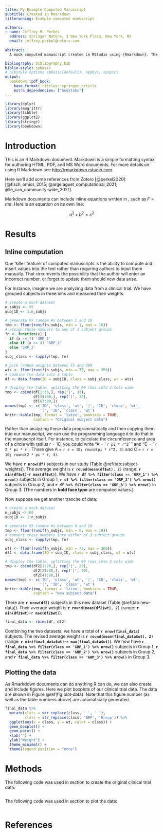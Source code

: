 ```yaml
---
title: My Example Computed Manuscript
subtitle: Created in Rmarkdown
titlerunning: Example computed manuscript

authors: 
- name: Jeffrey M. Perkel
  address: Springer Nature, 1 New York Plaza, New York, NY
  email: jeffrey.perkel@nature.com
  
abstract: |
  A mock computed manuscript created in RStudio using {Rmarkdown}. The {Bookdown} and {Rticles} packages were used to output the text in Springer Nature's desired manuscript format. 

bibliography: bibliography.bib
biblio-style: spbasic
# bibstyle options spbasic(default), spphys, spmpsci
output: 
  bookdown::pdf_book:
    base_format: rticles::springer_article
    extra_dependencies: ["booktabs"]
---
```


```r
library(dplyr)
library(magrittr)
library(tibble)
library(ggplot2)
library(stringr)
library(bookdown)
```

# Introduction {#intro}

This is an R Markdown document. Markdown is a simple formatting syntax for authoring HTML, PDF, and MS Word documents. For more details on using R Markdown see <http://rmarkdown.rstudio.com>.

Here we'll add some references from Zotero [@perkel2020]: [@fisch_omics_2015; @argelaguet_computational_2021; @le_cao_community-wide_2021].

Markdown documents can include inline equations written in \LaTeX, such as $F = ma$. Here is an equation on its own line:

$$a^2 + b^2 = c^2$$

# Results {#results}

## Inline computation {#sec:1}

One 'killer feature' of computed manuscripts is the ability to compute and insert values into the text rather than requiring authors to input them manually. That circumvents the possibility that the author will enter an incorrect number, or forget to update them should new data arise. 

For instance, imagine we are analyzing data from a clinical trial. We have grouped subjects in three bins and measured their weights. 

```r
# create a mock dataset
n_subjs <- 99
subjID <- 1:n_subjs

# generate 99 random #s between 1 and 10
tmp <- floor(runif(n_subjs, min = 1, max = 10))
# assign those numbers to any of 3 subject groups
fn <- function(x) { 
  if (x >= 7) 'GRP_1' 
  else if (x >= 4) 'GRP_2' 
  else 'GRP_3' 
}
subj_class <- sapply(tmp, fn)

# pick random weights between 75 and 300
wts <- floor(runif(n_subjs, min = 75, max = 300))
# combine the data into a table
df <- data.frame(ID = subjID, class = subj_class, wt = wts)

# display the table, splitting the 99 rows into 3 cols wide
tmp <- cbind(df[1:33,], rep('|', 33), 
             df[34:66,], rep('|', 33), 
             df[67:99,])
names(tmp) <- c('ID', 'class', 'wt', '|', 'ID', 'class', 'wt', 
                '|', 'ID', 'class', 'wt')
knitr::kable(tmp, format = 'latex', booktabs = TRUE, 
             caption = "Original subject data")
```
Rather than analyzing those data programmatically and then copying them into our manuscript, we can use the programming language `R` to do that in the manuscript itself. For instance, to calculate the circumference and area of a circle with radius _r_ = 10, you could write "A = `` `r
pi * r^2` ``" and  "C = `` `r
2 * pi * r` ``. Those give A = `r r = 10; round(pi * r^2, 3)` and C = `r r = 10; round(2 * pi * r, 3)`. 

We have **`r nrow(df)`** subjects in our study (Table \@ref(tab:subject-weights)). The average weight is **`r round(mean(df$wt), 2)`** (range: **`r min(df$wt)`**-**`r max(df$wt)`**). We have **`r df %>% filter(class == 'GRP_1') %>% nrow()`** subjects in Group 1, **`r df %>% filter(class == 'GRP_2') %>% nrow()`** subjects in Group 2, and **`r df %>% filter(class == 'GRP_3') %>% nrow()`** in Group 3. (The numbers in **bold face type** are computed values.)

Now suppose we get another tranche of data:
```r
# create a mock dataset
n_subjs <- 60
subjID <- 1:n_subjs

# generate 99 random #s between 0 and 10
tmp <- floor(runif(n_subjs, min = 0, max = 10))
# convert those numbers into either of 3 subject groups
subj_class <- sapply(tmp, fn)

wts <- floor(runif(n_subjs, min = 75, max = 300))
df2 <- data.frame(ID = subjID, class = subj_class, wt = wts)

# display the table, splitting the 99 rows into 3 cols wide
tmp <- cbind(df2[1:20,], rep('|', 20), 
             df2[21:40,], rep('|', 20), 
             df2[41:60,])
names(tmp) <- c('ID', 'class', 'wt', '|', 'ID', 'class', 'wt', 
                '|', 'ID', 'class', 'wt')
knitr::kable(tmp, format = 'latex', booktabs = TRUE, 
             caption = "New subject data")
```

There are **`r nrow(df2)`** subjects in this new dataset (Table \@ref(tab:new-data)). Their average weight is **`r round(mean(df2$wt), 2)`** (range: **`r min(df2$wt)`**-**`r max(df2$wt)`**). 

```r
final_data <- rbind(df, df2)
```

Combining the two datasets, we have a total of **`r nrow(final_data)`** subjects. The revised average weight is **`r round(mean(final_data$wt), 2)`** (range: **`r min(final_data$wt)`**-**`r max(final_data$wt)`**). We now have **`r final_data %>% filter(class == 'GRP_1') %>% nrow()`** subjects in Group 1, **`r final_data %>% filter(class == 'GRP_2') %>% nrow()`** subjects in Group 2, and **`r final_data %>% filter(class == 'GRP_3') %>% nrow()`** in Group 3.

## Plotting the data {#sec:2}

As Rmarkdown documents can do anything R can do, we can also create and include figures. Here we plot boxplots of our clinical trial data. The data are shown in Figure \@ref(fig:plot-data). Note that this figure number (as well as the table numbers above) are automatically generated. 

```r
final_data %>% 
  mutate(class = str_replace(class, '_', ' '),
         class = str_replace(class, 'GRP', 'Group')) %>% 
  ggplot(aes(x = class, y = wt, color = class)) +
  geom_boxplot() +
  geom_point() + 
  xlab("") +
  ylab("Weight") + 
  theme_minimal() +
  theme(legend.position = "none")

```

# Methods{#methods}

The following code was used in section \ref{sec:1} to create the original clinical trial data:

```r
```

The following code was used in section \ref{sec:2} to plot the data:

```r
```

# References
